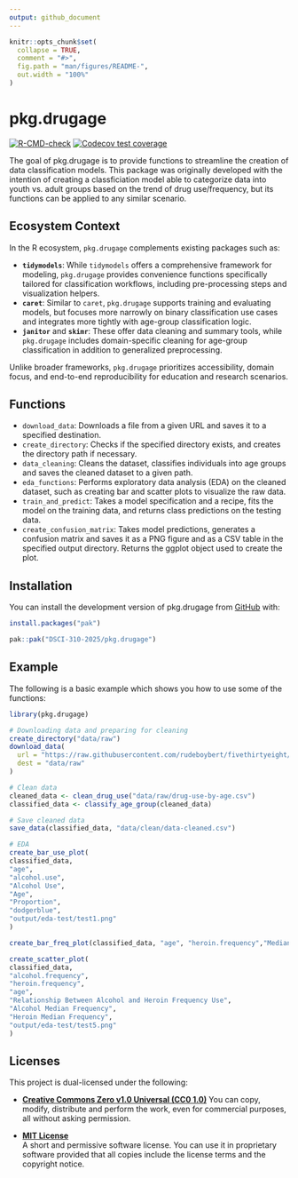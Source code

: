 ```yaml
---
output: github_document
---
```


<!-- README.md is generated from README.Rmd. Please edit that file -->

```r
knitr::opts_chunk$set(
  collapse = TRUE,
  comment = "#>",
  fig.path = "man/figures/README-",
  out.width = "100%"
)
```

# pkg.drugage

<!-- badges: start -->
[![R-CMD-check](https://github.com/DSCI-310-2025/pkg.drugage/actions/workflows/R-CMD-check.yaml/badge.svg)](https://github.com/DSCI-310-2025/pkg.drugage/actions/workflows/R-CMD-check.yaml)
[![Codecov test coverage](https://codecov.io/gh/DSCI-310-2025/pkg.drugage/graph/badge.svg)](https://app.codecov.io/gh/DSCI-310-2025/pkg.drugage)
<!-- badges: end -->

The goal of pkg.drugage is to provide functions to streamline the creation of data classification models. This package was originally developed with the intention of creating a classficiation model able to categorize data into youth vs. adult groups based on the trend of drug use/frequency, but its functions can be applied to any similar scenario.

## Ecosystem Context

In the R ecosystem, `pkg.drugage` complements existing packages such as:

- **`tidymodels`**: While `tidymodels` offers a comprehensive framework for modeling, `pkg.drugage` provides convenience functions specifically tailored for classification workflows, including pre-processing steps and visualization helpers.
- **`caret`**: Similar to `caret`, `pkg.drugage` supports training and evaluating models, but focuses more narrowly on binary classification use cases and integrates more tightly with age-group classification logic.
- **`janitor`** and **`skimr`**: These offer data cleaning and summary tools, while `pkg.drugage` includes domain-specific cleaning for age-group classification in addition to generalized preprocessing.

Unlike broader frameworks, `pkg.drugage` prioritizes accessibility, domain focus, and end-to-end reproducibility for education and research scenarios.


## Functions

- `download_data`: Downloads a file from a given URL and saves it to a specified destination.
- `create_directory`: Checks if the specified directory exists, and creates the directory path if necessary.
- `data_cleaning`: Cleans the dataset, classifies individuals into age groups and saves the cleaned dataset to a given path.
- `eda_functions`: Performs exploratory data analysis (EDA) on the cleaned dataset, such as creating bar and scatter plots to visualize the raw data.
- `train_and_predict`: Takes a model specification and a recipe, fits the model on the training data, and returns class predictions on the testing data.
- `create_confusion_matrix`: Takes model predictions, generates a confusion matrix and saves it as a PNG figure and as a CSV table in the specified output directory. Returns the ggplot object used to create the plot.


## Installation

You can install the development version of pkg.drugage from
[GitHub](https://github.com/) with:

``` r
install.packages("pak")

pak::pak("DSCI-310-2025/pkg.drugage")
```

## Example

The following is a basic example which shows you how to use some of the functions:

``` r
library(pkg.drugage)

# Downloading data and preparing for cleaning
create_directory("data/raw")
download_data(
  url = "https://raw.githubusercontent.com/rudeboybert/fivethirtyeight/refs/heads/master/data-raw/drug-use-by-age/drug-use-by-age.csv",
  dest = "data/raw"
)

# Clean data
cleaned_data <- clean_drug_use("data/raw/drug-use-by-age.csv")
classified_data <- classify_age_group(cleaned_data)

# Save cleaned data
save_data(classified_data, "data/clean/data-cleaned.csv")

# EDA
create_bar_use_plot(
classified_data,
"age",
"alcohol.use",
"Alcohol Use",
"Age",
"Proportion",
"dodgerblue",
"output/eda-test/test1.png"
)

create_bar_freq_plot(classified_data, "age", "heroin.frequency","Median Heroin Use Frequency in the Past Year by Age", "Age", "Median Frequency", "salmon", "output/eda-test/test3.png")

create_scatter_plot(
classified_data,
"alcohol.frequency",
"heroin.frequency",
"age",
"Relationship Between Alcohol and Heroin Frequency Use",
"Alcohol Median Frequency",
"Heroin Median Frequency",
"output/eda-test/test5.png"
)
```

## Licenses

This project is dual-licensed under the following:

- **[Creative Commons Zero v1.0 Universal (CC0 1.0)](https://creativecommons.org/publicdomain/zero/1.0/)**
  You can copy, modify, distribute and perform the work, even for commercial
  purposes, all without asking permission.

- **[MIT License](LICENSE.md)**  
  A short and permissive software license. You can use it in proprietary
  software provided that all copies include the license terms and the
  copyright notice.
